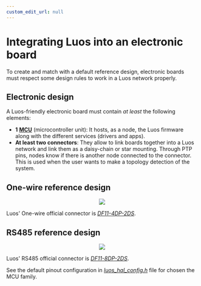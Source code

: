```yaml
---
custom_edit_url: null
---
```



# Integrating Luos into an electronic board

To create and match with a default reference design, electronic boards must respect some design rules to work in a Luos network properly.

## Electronic design

A Luos-friendly electronic board must contain _at least_ the following elements:

- **1** <a href="https://en.wikipedia.org/wiki/Microcontroller" target="_blank">**MCU<IconExternalLink width="10"></IconExternalLink>**</a> (microcontroller unit): It hosts, as a node, the Luos firmware along with the different <Tooltip def={customFields.service_def} >services</Tooltip> (drivers and apps).
- **At least two connectors**: They allow to link boards together into a Luos network and link them as a daisy-chain or star mounting. Through PTP pins, nodes know if there is another node connected to the connector. This is used when the user wants to make a topology detection of the system.

## One-wire reference design

<div align="center">
  <Image
    src="/img/Luos_Network_Interface_OW.svg"
    darkSrc="/img/Luos_Network_Interface_OW-dark.svg"
  />
</div>

Luos' One-wire official connector is <a href="https://octopart.com/df11-4dp-2ds%2852%29-hirose-261749" target="_blank">_DF11-4DP-2DS<IconExternalLink width="10"></IconExternalLink>_</a>.

## RS485 reference design

<div align="center">
  <Image
    src="/img/Luos_Network_Interface_485.svg"
    darkSrc="/img/Luos_Network_Interface_485-dark.svg"
  />
</div>

Luos' RS485 official connector is <a href="https://octopart.com/df11-8dp-2ds%2824%29-hirose-39521447" target="_blank">_DF11-8DP-2DS<IconExternalLink width="10"></IconExternalLink>_</a>.

See the default pinout configuration in <a href="https://github.com/Luos-io/LuosHAL" target="_blank">_luos_hal_config.h<IconExternalLink width="10"></IconExternalLink>_</a> file for chosen the MCU family.
